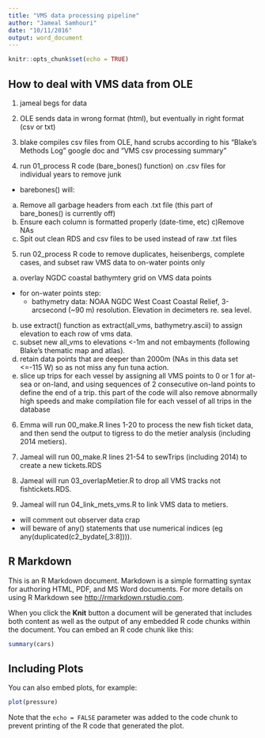 ```yaml
---
title: "VMS data processing pipeline"
author: "Jameal Samhouri"
date: "10/11/2016"
output: word_document
---
```


```r
knitr::opts_chunk$set(echo = TRUE)
```

## How to deal with VMS data from OLE
1. jameal begs for data
2. OLE sends data in wrong format (html), but eventually in right format (csv or txt)
3. blake compiles csv files from OLE, hand scrubs according to his "Blake's Methods Log" google doc and "VMS csv processing summary"

4. run 01_process R code (bare_bones() function) on .csv files for individual years to remove junk
- barebones() will:
a) Remove all garbage headers from each .txt file (this part of bare_bones() is currently off)
b) Ensure each column is formatted properly (date-time, etc)
c)Remove NAs
d) Spit out clean RDS and csv files to be used instead of raw .txt files

5. run 02_process R code to remove duplicates, heisenbergs, complete cases, and subset raw VMS data to on-water points only

a) overlay NGDC coastal bathymtery grid on VMS data points
- for on-water points step:
  - bathymetry data: NOAA NGDC West Coast Coastal Relief, 3-arcsecond (~90 m) resolution. Elevation in decimeters re. sea level.
b) use extract() function as extract(all_vms, bathymetry.ascii) to assign elevation to each row of vms data.
c) subset new all_vms to elevations <-1m and not embayments (following Blake's thematic map and atlas). 
d) retain data points that are deeper than 2000m (NAs in this data set <=-115 W) so as not miss any fun tuna action. 
e) slice up trips for each vessel by assigning all VMS points to 0 or 1 for at-sea or on-land, and using sequences of 2 consecutive on-land points to define the end of a trip. this part of the code will also remove abnormally high speeds and make compilation file for each vessel of all trips in the database

6. Emma will run 00_make.R lines 1-20 to process the new fish ticket data, and then send the output to tigress to do the metier analysis (including 2014 metiers).

7. Jameal will run 00_make.R lines 21-54 to sewTrips (including 2014) to create a new tickets.RDS 

8. Jameal will run 03_overlapMetier.R to drop all VMS tracks not fishtickets.RDS.

9. Jameal will run 04_link_mets_vms.R to link VMS data to metiers.
- will comment out observer data crap
- will beware of any() statements that use numerical indices (eg any(duplicated(c2_bydate[,3:8]))).



## R Markdown

This is an R Markdown document. Markdown is a simple formatting syntax for authoring HTML, PDF, and MS Word documents. For more details on using R Markdown see <http://rmarkdown.rstudio.com>.

When you click the **Knit** button a document will be generated that includes both content as well as the output of any embedded R code chunks within the document. You can embed an R code chunk like this:

```r
summary(cars)
```

## Including Plots

You can also embed plots, for example:

```r
plot(pressure)
```

Note that the `echo = FALSE` parameter was added to the code chunk to prevent printing of the R code that generated the plot.
